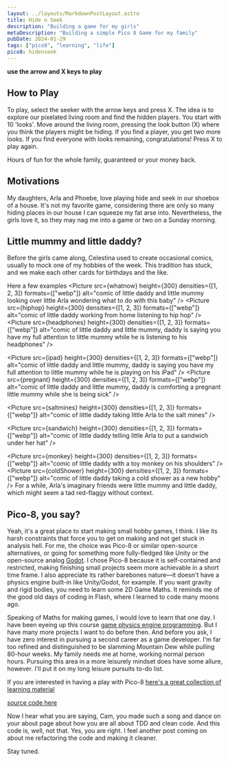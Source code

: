 ```yaml
---
layout: ../layouts/MarkdownPostLayout.astro
title: Hide n Seek
description: "Building a game for my girls"
metaDescription: "Building a simple Pico 8 Game for my family"
pubDate: 2024-01-29
tags: ["pico8", "learning", "life"]
pico8: hidenseek
---
```



**use the arrow and X keys to play**

## How to Play

To play, select the seeker with the arrow keys and press X. 
The idea is to explore our pixelated living room and find the hidden players. 
You start with 10 'looks'. Move around the living room, pressing the look 
button (X) where you think the players might be hiding. If you find a player, 
you get two more looks. If you find everyone with looks remaining, congratulations! 
Press X to play again.

Hours of fun for the whole family, guaranteed or your money back.

## Motivations
My daughters, Arla and Phoebe, love playing hide and seek in our shoebox of a house. 
It's not my favorite game, considering there are only so many hiding places in our
house I can squeeze my fat arse into. Nevertheless, the girls love it, so they 
may nag me into a game or two on a Sunday morning.

## Little mummy and little daddy?

Before the girls came along, Celestina used to create occasional comics, 
usually to mock one of my hobbies of the week. This tradition has stuck, 
and we make each other cards for birthdays and the like. 

Here a few examples
<ImageCollection>
<Picture
  src={whatnow}
  height={300}
  densities={[1, 2, 3]}
  formats={["webp"]}
  alt="comic of little daddy and little mummy looking over little Arla wondering what to do with this baby"
/>
<Picture
  src={hiphop}
  height={300}
  densities={[1, 2, 3]}
  formats={["webp"]}
  alt="comic of little daddy working from home listening to hip hop"
/>
<Picture
  src={headphones}
  height={300}
  densities={[1, 2, 3]}
  formats={["webp"]}
  alt="comic of little daddy and little mummy, daddy is saying you have my full attention to little mummy while he is listening to his headphones"
/>
  
<Picture
  src={ipad}
  height={300}
  densities={[1, 2, 3]}
  formats={["webp"]}
  alt="comic of little daddy and little mummy, daddy is saying you have my full attention to little mummy while he is playing on his iPad"
/>
<Picture
  src={pregnant}
  height={300}
  densities={[1, 2, 3]}
  formats={["webp"]}
  alt="comic of little daddy and little mummy, daddy is comforting a pregnant little mummy while she is being sick"
/>
 
<Picture
  src={saltmines}
  height={300}
  densities={[1, 2, 3]}
  formats={["webp"]}
  alt="comic of little daddy taking little Arla to the salt mines"
/>
 
<Picture
  src={sandwich}
  height={300}
  densities={[1, 2, 3]}
  formats={["webp"]}
  alt="comic of little daddy telling little Arla to put a sandwich under her hat"
/>
 
<Picture
  src={monkey}
  height={300}
  densities={[1, 2, 3]}
  formats={["webp"]}
  alt="comic of little daddy with a toy monkey on his shoulders"
/>
<Picture
  src={coldShower}
  height={300}
  densities={[1, 2, 3]}
  formats={["webp"]}
  alt="comic of little daddy taking a cold shower as a new hobby"
/>
</ImageCollection>
For a while, Arla's imaginary friends were little mummy and little daddy, which might seem a 
tad red-flaggy without context.

## Pico-8, you say?

Yeah, it's a great place to start making small hobby games, I think. I like its harsh constraints that force
you to get on making and not get stuck in analysis hell. For me, the choice was Pico-8 or similar
open-source alternatives, or going for something more fully-fledged like Unity or the open-source analog
[Godot](https://godotengine.org/). I chose Pico-8 because it is self-contained and restricted, making
finishing small projects seem more achievable in a short time frame. I also appreciate its rather barebones
nature—it doesn't have a physics engine built-in like Unity/Godot, for example. If you want gravity and
rigid bodies, you need to learn some 2D Game Maths. It reminds me of the good old days of coding in Flash,
where I learned to code many moons ago.

Speaking of Maths for making games, I would love to learn that one day. I have been eyeing up this 
course [game physics engine programming](https://pikuma.com/courses/game-physics-engine-programming). 
But I have many more projects I want to do before then. And before you ask, I have zero interest in pursuing a second career as a game developer. I'm far too refined and distinguished to be slamming Mountain Dew while pulling 80-hour weeks. My family needs me at home, working normal person hours. Pursuing this area in a more leisurely mindset does have some allure, however. I'll put it on my long leisure pursuits to-do list.

If you are interested in having a play with Pico-8 
[here's a great collection of learning material](https://www.reddit.com/r/pico8/comments/zz79bw/pico8_101_intro_resources_list/)


[source code here](https://github.com/sasky/pico8/tree/main/hideNseek)

Now I hear what you are saying, Cam, you made such a song and dance on your about page about how you are all about TDD and clean code.
And this code is, well, not that. Yes, you are right. I feel another post coming on about me refactoring the code and making it cleaner.

Stay tuned.
